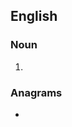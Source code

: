 {{also|first cause}}
==English==

===Noun===
{{en-noun|head=First Cause}}

# {{alternative spelling of|first cause|lang=en}}

===Anagrams===
* {{anagrams|en|a=acefirsstu|fruitcases}}